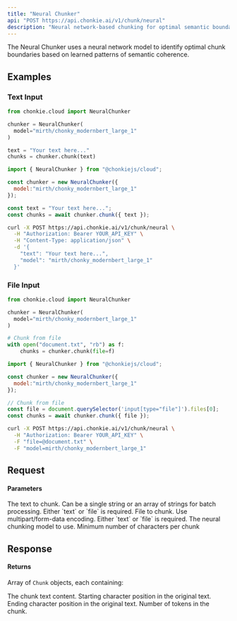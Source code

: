 ```yaml
---
title: "Neural Chunker"
api: "POST https://api.chonkie.ai/v1/chunk/neural"
description: "Neural network-based chunking for optimal semantic boundaries"
---
```


The Neural Chunker uses a neural network model to identify optimal chunk boundaries based on learned patterns of semantic coherence.

## Examples

### Text Input

<CodeGroup>

```python Python
from chonkie.cloud import NeuralChunker

chunker = NeuralChunker(
  model="mirth/chonky_modernbert_large_1"
)

text = "Your text here..."
chunks = chunker.chunk(text)
```

```javascript JavaScript
import { NeuralChunker } from "@chonkiejs/cloud";

const chunker = new NeuralChunker({
  model:"mirth/chonky_modernbert_large_1"
});

const text = "Your text here...";
const chunks = await chunker.chunk({ text });
```

```bash cURL
curl -X POST https://api.chonkie.ai/v1/chunk/neural \
  -H "Authorization: Bearer YOUR_API_KEY" \
  -H "Content-Type: application/json" \
  -d '{
    "text": "Your text here...",
    "model": "mirth/chonky_modernbert_large_1"
  }'
```

</CodeGroup>

### File Input

<CodeGroup>

```python Python
from chonkie.cloud import NeuralChunker

chunker = NeuralChunker(
  model="mirth/chonky_modernbert_large_1"
)

# Chunk from file
with open("document.txt", "rb") as f:
    chunks = chunker.chunk(file=f)
```

```javascript JavaScript
import { NeuralChunker } from "@chonkiejs/cloud";

const chunker = new NeuralChunker({
  model:"mirth/chonky_modernbert_large_1"
});

// Chunk from file
const file = document.querySelector('input[type="file"]').files[0];
const chunks = await chunker.chunk({ file });
```

```bash cURL
curl -X POST https://api.chonkie.ai/v1/chunk/neural \
  -H "Authorization: Bearer YOUR_API_KEY" \
  -F "file=@document.txt" \
  -F "model=mirth/chonky_modernbert_large_1"
```

</CodeGroup>

## Request

#### Parameters

<ParamField path="text" type="string | string[]">
  The text to chunk. Can be a single string or an array of strings for batch processing. Either `text` or `file` is required.
</ParamField>

<ParamField path="file" type="file">
  File to chunk. Use multipart/form-data encoding. Either `text` or `file` is required.
</ParamField>

<ParamField path="model" type="string" default="mirth/chonky_modernbert_large_1">
  The neural chunking model to use.
</ParamField>

<ParamField path="min_characters_per_chunk" type="integer" default="10">
  Minimum number of characters per chunk
</ParamField>

## Response

#### Returns

Array of `Chunk` objects, each containing:

<ResponseField name="text" type="string">
  The chunk text content.
</ResponseField>

<ResponseField name="start_index" type="integer">
  Starting character position in the original text.
</ResponseField>

<ResponseField name="end_index" type="integer">
  Ending character position in the original text.
</ResponseField>

<ResponseField name="token_count" type="integer">
  Number of tokens in the chunk.
</ResponseField>
